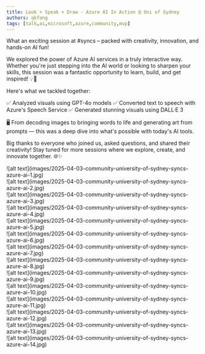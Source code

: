```yaml
---
title: Look + Speak + Draw - Azure AI In Action @ Uni of Sydney
authors: qkfang
tags: [talk,ai,microsoft,azure,community,mvp]
---
```


What an exciting session at #syncs – packed with creativity, innovation, and hands-on AI fun!

We explored the power of Azure AI services in a truly interactive way. Whether you're just stepping into the AI world or looking to sharpen your skills, this session was a fantastic opportunity to learn, build, and get inspired! 💡🤖

Here's what we tackled together:

✅ Analyzed visuals using GPT-4o models
✅ Converted text to speech with Azure's Speech Service
✅ Generated stunning visuals using DALL·E 3

🖥️ From decoding images to bringing words to life and generating art from prompts — this was a deep dive into what's possible with today's AI tools.

Big thanks to everyone who joined us, asked questions, and shared their creativity! Stay tuned for more sessions where we explore, create, and innovate together. 🌐✨

<div className="img-grid">
  <div className="img-item">
    ![alt text](images/2025-04-03-community-university-of-sydney-syncs-azure-ai-1.jpg)
  </div>
  <div className="img-item">
    ![alt text](images/2025-04-03-community-university-of-sydney-syncs-azure-ai-2.jpg)
  </div>
  <div className="img-item">
    ![alt text](images/2025-04-03-community-university-of-sydney-syncs-azure-ai-3.jpg)
  </div>
  <div className="img-item">
    ![alt text](images/2025-04-03-community-university-of-sydney-syncs-azure-ai-4.jpg) 
  </div>
  <div className="img-item">
    ![alt text](images/2025-04-03-community-university-of-sydney-syncs-azure-ai-5.jpg) 
  </div>
  <div className="img-item">
    ![alt text](images/2025-04-03-community-university-of-sydney-syncs-azure-ai-6.jpg) 
  </div>
  <div className="img-item">
    ![alt text](images/2025-04-03-community-university-of-sydney-syncs-azure-ai-7.jpg) 
  </div>
  <div className="img-item">
    ![alt text](images/2025-04-03-community-university-of-sydney-syncs-azure-ai-8.jpg) 
  </div>
  <div className="img-item">
    ![alt text](images/2025-04-03-community-university-of-sydney-syncs-azure-ai-9.jpg) 
  </div>
  <div className="img-item">
    ![alt text](images/2025-04-03-community-university-of-sydney-syncs-azure-ai-10.jpg) 
  </div>
  <div className="img-item">
    ![alt text](images/2025-04-03-community-university-of-sydney-syncs-azure-ai-11.jpg)
  </div>
  <div className="img-item">
    ![alt text](images/2025-04-03-community-university-of-sydney-syncs-azure-ai-12.jpg) 
  </div>
  <div className="img-item">
    ![alt text](images/2025-04-03-community-university-of-sydney-syncs-azure-ai-13.jpg)
  </div>
  <div className="img-item">
    ![alt text](images/2025-04-03-community-university-of-sydney-syncs-azure-ai-14.jpg)
  </div>
</div>

